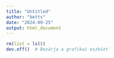 ```yaml
---
title: "Untitled"
author: "betts"
date: "2024-09-25"
output: html_document
---
```


```r
rm(list = ls())
dev.off()  # Bezárja a grafikai eszközt

```


